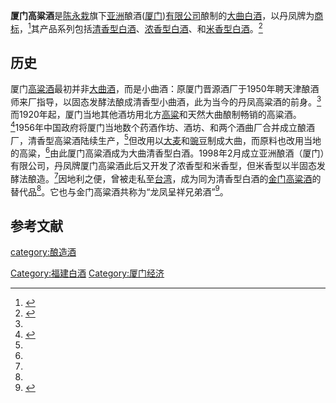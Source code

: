'''厦门高粱酒'''是[[陈永栽|陈永栽]]旗下[[亚洲|亚洲]]酿酒([[厦门|厦门]])[[有限公司|有限公司]]酿制的[[大曲|大曲]][[白酒_(蒸餾酒)|白酒]]，以丹凤牌为[[商标|商标]]，<ref name=xmglj>{{cite web|url=http://abxm.cn/index/listing/index/cid/5.html|title=丹凤牌厦门高粱酒|language=Zh-hans|accessdate=2020年7月25日|archive-date=2020年12月1日|archive-url=https://web.archive.org/web/20201201180552/http://abxm.cn/index/listing/index/cid/5.html|dead-url=no}}</ref>其产品系列包括[[清香型白酒|清香型白酒]]、[[浓香型白酒|浓香型白酒]]、和[[米香型白酒|米香型白酒]]。<ref name=xmglj1>{{cite web|url=http://swj.xm.gov.cn/jgj/chxshj/yzhjp/21922.htm|title=丹凤高粱酒|language=Zh-hans|accessdate=2016年3月31日|archive-date=2020年7月26日|archive-url=https://web.archive.org/web/20200726063011/http://swj.xm.gov.cn/jgj/chxshj/yzhjp/21922.htm|dead-url=no}}</ref>

==历史==
厦门[[高粱酒|高粱酒]]最初并非[[大曲酒|大曲酒]]，而是小曲酒：原厦门晋源酒厂于1950年聘天津酿酒师来厂指导，以固态发酵法酿成清香型小曲酒，此为当今的丹凤高粱酒的前身。<ref name=xmglj1/>而1920年起，厦门当地其他酒坊用北方[[高粱|高粱]]和天然大曲酿制畅销的高粱酒。<ref name=xmglj2>{{cite web|url=http://www.cnjiuzhi.com/winery/shamen/about.html|title=厦门高粱酒历史|language=Zh-hans|accessdate=2020年7月25日|archive-date=2020年7月26日|archive-url=https://web.archive.org/web/20200726084545/http://www.cnjiuzhi.com/winery/shamen/about.html|dead-url=no}}</ref>1956年中国政府将厦门当地数个药酒作坊、酒坊、和两个酒曲厂合并成立酿酒厂，清香型高粱酒陆续生产，<ref name=xmglj2/>但改用以[[大麦|大麦]]和[[豌豆|豌豆]]制成大曲，而原料也改用当地的高粱，<ref name=xmglj2/>由此厦门高粱酒成为大曲清香型白酒。1998年2月成立亚洲酿酒（厦门）有限公司，丹凤牌厦门高粱酒此后又开发了浓香型和米香型，但米香型以半固态发酵法酿造。<ref name=xmglj1/>因地利之便，曾被走私至[[台湾|台湾]]，成为同为清香型白酒的[[金门高粱酒|金门高粱酒]]的替代品<ref name=xmglj2/>。它也与金门高粱酒共称为“龙凤呈祥兄弟酒”<ref>{{Cite book|title=闽台民间传统饮食文化遗产资源调查|last=欧荔著；[[中共厦门市委|中共厦门市委]]宣传部，厦门市社会科学界联合会合编|publisher=厦门：[[厦门大学出版社|厦门大学出版社]]|year=2014.05|isbn=978-7-5615-5002-1|pages=222}}</ref>。

== 参考文献 ==
{{reflist}}

{{中華酒文化}}

[[category:酿造酒|category:酿造酒]]
[[Category:福建白酒|Category:福建白酒]]
[[Category:厦门经济|Category:厦门经济]]

{{饮料小作品}}